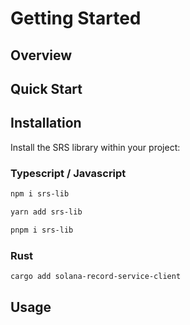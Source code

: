 # Getting Started

## Overview

## Quick Start

## Installation

Install the SRS library within your project:

### Typescript / Javascript

```bash [npm]
npm i srs-lib
```

```bash [yarn]
yarn add srs-lib
```

```bash [pnpm]
pnpm i srs-lib
```

### Rust

```bash
cargo add solana-record-service-client
```


## Usage
